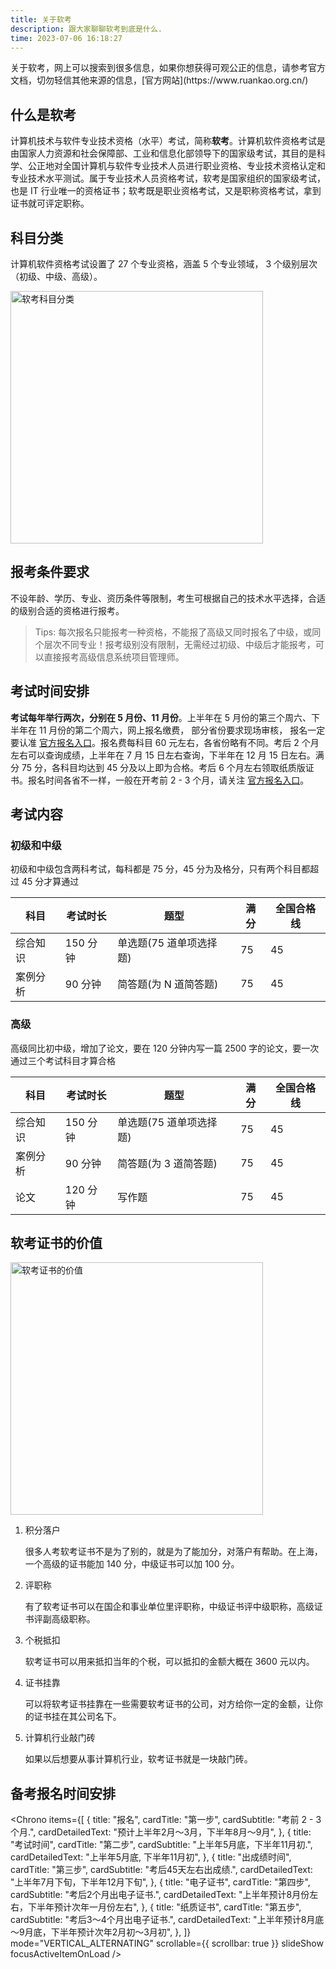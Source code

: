 ```yaml
---
title: 关于软考
description: 跟大家聊聊软考到底是什么.
time: 2023-07-06 16:18:27
---
```


<Callout type="success">
关于软考，网上可以搜索到很多信息，如果你想获得可观公正的信息，请参考官方文档，切勿轻信其他来源的信息，[官方网站](https://www.ruankao.org.cn/)

</Callout>

## 什么是软考

计算机技术与软件专业技术资格（水平）考试，简称**软考**。计算机软件资格考试是由国家人力资源和社会保障部、工业和信息化部领导下的国家级考试，其目的是科学、公正地对全国计算机与软件专业技术人员进行职业资格、专业技术资格认定和专业技术水平测试。属于专业技术人员资格考试，软考是国家组织的国家级考试，也是 IT 行业唯一的资格证书；软考既是职业资格考试，又是职称资格考试，拿到证书就可评定职称。

## 科目分类

计算机软件资格考试设置了 27 个专业资格，涵盖 5 个专业领域， 3 个级别层次（初级、中级、高级）。

<Image
  src="/ruankao.png"
  height="404"
  width="auto"
  alt="软考科目分类"
  priority={true}
/>

## 报考条件要求

不设年龄、学历、专业、资历条件等限制，考生可根据自己的技术水平选择，合适的级别合适的资格进行报考。

> Tips: 每次报名只能报考一种资格，不能报了高级又同时报名了中级，或同个层次不同专业！报考级别没有限制，无需经过初级、中级后才能报考，可以直接报考高级信息系统项目管理师。

## 考试时间安排

**考试每年举行两次，分别在 5 月份、11 月份**。上半年在 5 月份的第三个周六、下半年在 11 月份的第二个周六，网上报名缴费， 部分省份要求现场审核， 报名一定要认准 [官方报名入口](https://www.ruankao.org.cn/)。报名费每科目 60 元左右，各省份略有不同。考后 2 个月左右可以查询成绩，上半年在 7 月 15 日左右查询，下半年在 12 月 15 日左右。满分 75 分，各科目均达到 45 分及以上即为合格。考后 6 个月左右领取纸质版证书。报名时间各省不一样，一般在开考前 2 - 3 个月，请关注 [官方报名入口](https://www.ruankao.org.cn/)。

## 考试内容

### 初级和中级

初级和中级包含两科考试，每科都是 75 分，45 分为及格分，只有两个科目都超过 45 分才算通过

| 科目     | 考试时长 | 题型                    | 满分 | 全国合格线 |
| -------- | -------- | ----------------------- | ---- | ---------- |
| 综合知识 | 150 分钟 | 单选题(75 道单项选择题) | 75   | 45         |
| 案例分析 | 90 分钟  | 简答题(为 N 道简答题)   | 75   | 45         |

### 高级

高级同比初中级，增加了论文，要在 120 分钟内写一篇 2500 字的论文，要一次通过三个考试科目才算合格

| 科目     | 考试时长 | 题型                    | 满分 | 全国合格线 |
| -------- | -------- | ----------------------- | ---- | ---------- |
| 综合知识 | 150 分钟 | 单选题(75 道单项选择题) | 75   | 45         |
| 案例分析 | 90 分钟  | 简答题(为 3 道简答题)   | 75   | 45         |
| 论文     | 120 分钟 | 写作题                  | 75   | 45         |

## 软考证书的价值

<Image
  src="/ruankao-cert.png"
  height="404"
  width="auto"
  alt="软考证书的价值"
  priority={true}
/>

1. 积分落户

   很多人考软考证书不是为了别的，就是为了能加分，对落户有帮助。在上海，一个高级的证书能加 140 分，中级证书可以加 100 分。

2. 评职称

   有了软考证书可以在国企和事业单位里评职称，中级证书评中级职称，高级证书评副高级职称。

3. 个税抵扣

   软考证书可以用来抵扣当年的个税，可以抵扣的金额大概在 3600 元以内。

4. 证书挂靠

   可以将软考证书挂靠在一些需要软考证书的公司，对方给你一定的金额，让你的证书挂在其公司名下。

5. 计算机行业敲门砖

   如果以后想要从事计算机行业，软考证书就是一块敲门砖。

## 备考报名时间安排

<Chrono
  items={[
    {
      title: "报名",
      cardTitle: "第一步",
      cardSubtitle: "考前 2 - 3 个月.",
      cardDetailedText: "预计上半年2月～3月，下半年8月～9月",
    },
    {
      title: "考试时间",
      cardTitle: "第二步",
      cardSubtitle: "上半年5月底，下半年11月初.",
      cardDetailedText: "上半年5月底, 下半年11月初",
    },
    {
      title: "出成绩时间",
      cardTitle: "第三步",
      cardSubtitle: "考后45天左右出成绩.",
      cardDetailedText: "上半年7月下旬，下半年12月下旬",
    },
    {
      title: "电子证书",
      cardTitle: "第四步",
      cardSubtitle: "考后2个月出电子证书.",
      cardDetailedText: "上半年预计8月份左右，下半年预计次年一月份左右",
    },
    {
      title: "纸质证书",
      cardTitle: "第五步",
      cardSubtitle: "考后3～4个月出电子证书.",
      cardDetailedText: "上半年预计8月底～9月底，下半年预计次年2月初～3月初",
    },
  ]}
  mode="VERTICAL_ALTERNATING"
  scrollable={{ scrollbar: true }}
  slideShow
  focusActiveItemOnLoad
/>
